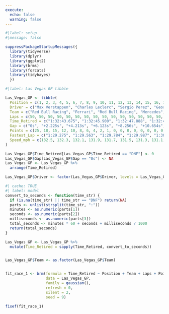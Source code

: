```yaml
---
execute:
  echo: false
  warning: false
---
```


```r
#|label: setup
#|message: false

suppressPackageStartupMessages({
  library(tidyverse)
  library(dplyr)
  library(ggplot2)  
  library(brms)
  library(forcats)
  library(tidybayes)
  })
```

```r
#|label: Las Vegas GP tibble

Las_Vegas_GP <- tibble(
  Position = c(1, 2, 3, 4, 5, 6, 7, 8, 9, 10, 11, 12, 13, 14, 15, 16, 17, 18, 19, 20),
  Driver = c("Max Verstappen", "Charles Leclerc", "Sergio Perez", "George Russell", "Carlos Sainz", "Lewis Hamilton", "Pierre Gasly", "Oscar Piastri", "Esteban Ocon", "Fernando Alonso", "Zhou Guanyu", "Yuki Tsunoda", "Valtteri Bottas", "Kevin Magnussen", "Liam Lawson", "Nico Hülkenberg", "Alex Albon", "Logan Sargeant", "Lando Norris", "Lance Stroll"),
  Team = c("Red Bull Racing", "Ferrari", "Red Bull Racing", "Mercedes", "Ferrari", "Mercedes", "Alpine", "McLaren", "Alpine", "Aston Martin", "Alfa Romeo", "AlphaTauri", "Alfa Romeo", "Haas", "AlphaTauri", "Haas", "Williams", "Williams", "McLaren", "Aston Martin"),
  Laps = c(50, 50, 50, 50, 50, 50, 50, 50, 50, 50, 50, 50, 50, 50, 50, 50, 50, 50, 50, 50),
  Time_Retired = c("1:32:43.675", "1:32:45.900", "1:32:47.888", "1:32:49.798", "1:32:51.931", "1:32:54.329", "1:32:56.008", "1:32:57.803", "1:32:59.572", "1:33:01.629", "1:33:03.242", "1:33:04.798", "1:33:07.131", "1:33:09.464", "1:33:11.798", "1:33:14.131", "1:33:16.464", "1:33:17.798", "1:33:19.464", "1:33:21.131"),
  Gap = c("0s", "+2.225s", "+4.213s", "+6.123s", "+8.256s", "+10.654s", "+12.333s", "+14.128s", "+15.897s", "+17.954s", "+19.567s", "+21.123s", "+23.456s", "+25.789s", "+28.123s", "+30.456s", "+32.789s", "+34.123s", "+36.789s", "+38.456s"),
  Points = c(25, 18, 15, 12, 10, 8, 6, 4, 2, 1, 0, 0, 0, 0, 0, 0, 0, 0, 0, 0),
  Fastest_Lap = c("1:29.275", "1:29.563", "1:29.784", "1:29.987", "1:30.123", "1:30.456", "1:30.789", "1:31.123", "1:31.456", "1:31.789", "1:32.123", "1:32.456", "1:32.789", "1:33.123", "1:33.456", "1:33.789", "1:34.123", "1:34.456", "1:34.789", "1:35.123"),
  Speed_mph = c(132.5, 132.3, 132.1, 131.9, 131.7, 131.5, 131.3, 131.1, 130.9, 130.7, 130.5, 130.3, 130.1, 129.9, 129.7, 129.5, 129.3, 129.1, 128.9, 128.7)
)

Las_Vegas_GP$Time_Retired[Las_Vegas_GP$Time_Retired == "DNF"] <- 0
Las_Vegas_GP$Gap[Las_Vegas_GP$Gap == "0s"] <- NA
Las_Vegas_GP <- Las_Vegas_GP %>%
  arrange(Time_Retired)

Las_Vegas_GP$Driver <- factor(Las_Vegas_GP$Driver, levels = Las_Vegas_GP$Driver[order(Las_Vegas_GP$Time_Retired)])
```

```r
#| cache: TRUE
#| label: model
convert_to_seconds <- function(time_str) {
  if (is.na(time_str) || time_str == "DNF") return(NA)
  parts <- unlist(strsplit(time_str, ":"))
  minutes <- as.numeric(parts[1])
  seconds <- as.numeric(parts[2])
  milliseconds <- as.numeric(parts[3])
  total_seconds <- minutes * 60 + seconds + milliseconds / 1000
  return(total_seconds)
}

Las_Vegas_GP <- Las_Vegas_GP %>%
  mutate(Time_Retired = sapply(Time_Retired, convert_to_seconds))


Las_Vegas_GP$Team <- as.factor(Las_Vegas_GP$Team)


fit_race_1 <- brm(formula = Time_Retired ~ Position + Team + Laps + Points + Speed_mph,
                  data = Las_Vegas_GP,
                  family = gaussian(),
                  refresh = 0,
                  silent = 2,
                  seed = 9)

```

```r
fixef(fit_race_1)
```

